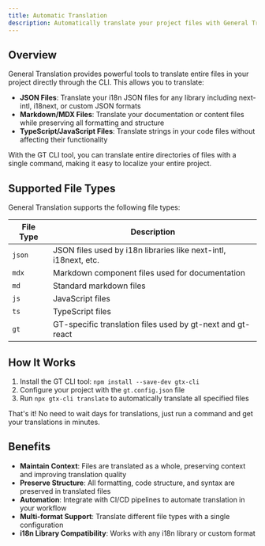 ```yaml
---
title: Automatic Translation
description: Automatically translate your project files with General Translation.
---
```


## Overview

General Translation provides powerful tools to translate entire files in your project directly through the CLI. This allows you to translate:

- **JSON Files**: Translate your i18n JSON files for any library including next-intl, i18next, or custom JSON formats
- **Markdown/MDX Files**: Translate your documentation or content files while preserving all formatting and structure
- **TypeScript/JavaScript Files**: Translate strings in your code files without affecting their functionality

With the GT CLI tool, you can translate entire directories of files with a single command, making it easy to localize your entire project.

## Supported File Types

General Translation supports the following file types:

| File Type | Description |
|-----------|-------------|
| `json` | JSON files used by i18n libraries like next-intl, i18next, etc. |
| `mdx` | Markdown component files used for documentation |
| `md` | Standard markdown files |
| `js` | JavaScript files |
| `ts` | TypeScript files |
| `gt` | GT-specific translation files used by gt-next and gt-react |

## How It Works

1. Install the GT CLI tool: `npm install --save-dev gtx-cli`
2. Configure your project with the `gt.config.json` file
3. Run `npx gtx-cli translate` to automatically translate all specified files

That's it! No need to wait days for translations, just run a command and get your translations in minutes.

## Benefits

- **Maintain Context**: Files are translated as a whole, preserving context and improving translation quality
- **Preserve Structure**: All formatting, code structure, and syntax are preserved in translated files
- **Automation**: Integrate with CI/CD pipelines to automate translation in your workflow
- **Multi-format Support**: Translate different file types with a single configuration
- **i18n Library Compatibility**: Works with any i18n library or custom format
